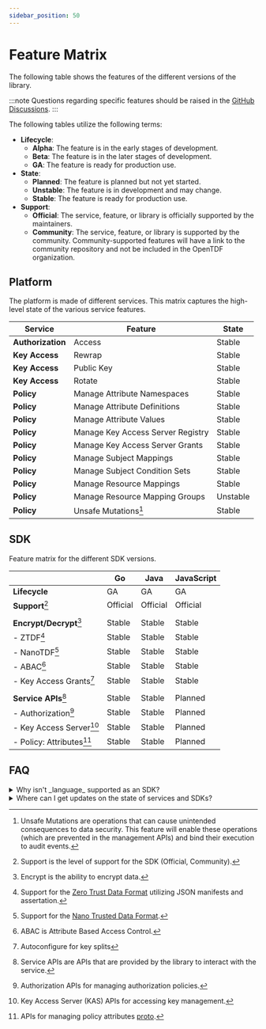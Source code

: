 ```yaml
---
sidebar_position: 50
---
```


# Feature Matrix

The following table shows the features of the different versions of the library.

:::note
Questions regarding specific features should be raised in the [GitHub Discussions](https://github.com/orgs/opentdf/discussions).
:::

The following tables utilize the following terms:

- **Lifecycle**:
  - **Alpha**: The feature is in the early stages of development.
  - **Beta**: The feature is in the later stages of development.
  - **GA**: The feature is ready for production use.
- **State**:
  - **Planned**: The feature is planned but not yet started.
  - **Unstable**: The feature is in development and may change.
  - **Stable**: The feature is ready for production use.
- **Support**:
  - **Official**: The service, feature, or library is officially supported by the maintainers.
  - **Community**: The service, feature, or library is supported by the community. Community-supported features will have a link to the community repository and not be included in the OpenTDF organization.

## Platform

The platform is made of different services. This matrix captures the high-level state of the various service features.

| Service           | Feature                           | State    |
| ----------------- | --------------------------------- | -------- |
| **Authorization** | Access                            | Stable   |
| **Key Access**    | Rewrap                            | Stable   |
| **Key Access**    | Public Key                        | Stable   |
| **Key Access**    | Rotate                            | Stable   |
| **Policy**        | Manage Attribute Namespaces       | Stable   |
| **Policy**        | Manage Attribute Definitions      | Stable   |
| **Policy**        | Manage Attribute Values           | Stable   |
| **Policy**        | Manage Key Access Server Registry | Stable   |
| **Policy**        | Manage Key Access Server Grants   | Stable   |
| **Policy**        | Manage Subject Mappings           | Stable   |
| **Policy**        | Manage Subject Condition Sets     | Stable   |
| **Policy**        | Manage Resource Mappings          | Stable   |
| **Policy**        | Manage Resource Mapping Groups    | Unstable |
| **Policy**        | Unsafe Mutations[^1]              | Stable   |

[^1]: Unsafe Mutations are operations that can cause unintended consequences to data security. This feature will enable these operations (which are prevented in the management APIs) and bind their execution to audit events.

## SDK

Feature matrix for the different SDK versions.

|                            | Go       | Java     | JavaScript |
| :------------------------- | -------- | -------- | ---------- |
| **Lifecycle**              | GA       | GA       | GA         |
| **Support**[^101]          | Official | Official | Official   |
|                            |          |          |            |
| **Encrypt/Decrypt**[^103]  | Stable   | Stable   | Stable     |
| - ZTDF[^110]               | Stable   | Stable   | Stable     |
| - NanoTDF[^111]            | Stable   | Stable   | Stable     |
| - ABAC[^112]               | Stable   | Stable   | Stable     |
| - Key Access Grants[^140]  | Stable   | Stable   | Stable     |
|                            |          |          |            |
| **Service APIs**[^105]     | Stable   | Stable   | Planned    |
| - Authorization[^120]      | Stable   | Stable   | Planned    |
| - Key Access Server[^121]  | Stable   | Stable   | Planned    |
| - Policy: Attributes[^130] | Stable   | Stable   | Planned    |

[^101]: Support is the level of support for the SDK (Official, Community).
[^103]: Encrypt is the ability to encrypt data.
[^105]: Service APIs are APIs that are provided by the library to interact with the service.
[^110]: Support for the [Zero Trust Data Format](https://github.com/opentdf/spec/tree/main/schema/tdf) utilizing JSON manifests and assertation.
[^111]: Support for the [Nano Trusted Data Format](https://github.com/opentdf/spec/tree/main/schema/nanotdf).
[^112]: ABAC is Attribute Based Access Control.
[^113]: Dissem is Dissemination List (i.e., email lists).
[^120]: Authorization APIs for managing authorization policies.
[^121]: Key Access Server (KAS) APIs for accessing key management.
[^130]: APIs for managing policy attributes [proto](https://github.com/opentdf/platform/blob/main/service/policy/attributes/attributes.proto).
[^140]: Autoconfigure for key splits

## FAQ

<details>
  <!-- vale off -->
  <summary>Why isn't _language_ supported as an SDK?</summary>
  <!-- vale on -->

  To ensure we can provide the best support for the SDKs, we have decided to focus
  on a limited scope of languages which meet our criteria such as performance and
  environment. Python and C# were supported in the first version of the platform,
  but as we assessed our ability to maintain the SDKs, we decided to focus on the
  most popular and performant languages. We are open to community contributions to
  support these languages.
</details>

<details>
  <summary>Where can I get updates on the state of services and SDKs?</summary>

  The best place to get updates on the state of the services and SDKs is the [OpenTDF
  GitHub Discussions](https://github.com/orgs/opentdf/discussions).
</details>
